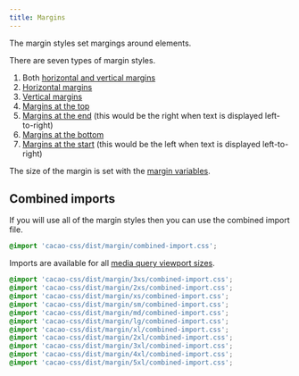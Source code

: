 ```yaml
---
title: Margins
---
```


The margin styles set margings around elements.

There are seven types of margin styles.

1. Both [horizontal and vertical margins](/styles/margin/all)
2. [Horizontal margins](/styles/margin/horizontal)
3. [Vertical margins](/styles/margin/vertical)
4. [Margins at the top](/styles/margin/top)
5. [Margins at the end](/styles/margin/end) (this would be the right when text is displayed left-to-right)
6. [Margins at the bottom](/styles/margin/bottom)
7. [Margins at the start](/styles/margin/start) (this would be the left when text is displayed left-to-right)

The size of the margin is set with the [margin variables](/styles/margin/variables).

## Combined imports

If you will use all of the margin styles then you can use the combined import file.

```css
@import 'cacao-css/dist/margin/combined-import.css';
```

Imports are available for all [media query viewport sizes](/styles/media#viewport-media-queries).

```css
@import 'cacao-css/dist/margin/3xs/combined-import.css';
@import 'cacao-css/dist/margin/2xs/combined-import.css';
@import 'cacao-css/dist/margin/xs/combined-import.css';
@import 'cacao-css/dist/margin/sm/combined-import.css';
@import 'cacao-css/dist/margin/md/combined-import.css';
@import 'cacao-css/dist/margin/lg/combined-import.css';
@import 'cacao-css/dist/margin/xl/combined-import.css';
@import 'cacao-css/dist/margin/2xl/combined-import.css';
@import 'cacao-css/dist/margin/3xl/combined-import.css';
@import 'cacao-css/dist/margin/4xl/combined-import.css';
@import 'cacao-css/dist/margin/5xl/combined-import.css';
```
